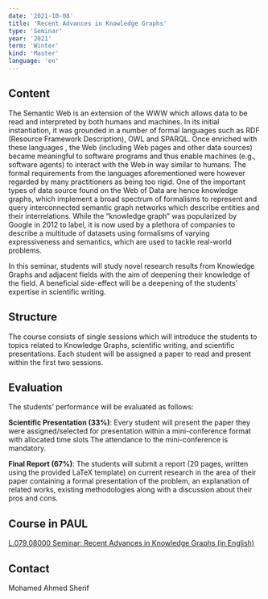 ```yaml
---
date: '2021-10-08'
title: 'Recent Advances in Knowledge Graphs'
type: 'Seminar'
year: '2021'
term: 'Winter'
kind: 'Master'
language: 'en'
---
```


## Content

The Semantic Web is an extension of the WWW which allows data to be read and interpreted by both humans and machines. In its initial instantiation, it was grounded in a number of formal languages such as RDF (Resource Framework Description), OWL and SPARQL. Once enriched with these languages , the Web (including Web pages and other data sources) became meaningful to software programs and thus enable machines (e.g., software agents) to interact with the Web in way similar to humans. The formal requirements from the languages aforementioned were however regarded by many practitioners as being too rigid. One of the important types of data source found on the Web of Data are hence knowledge graphs, which implement a broad spectrum of formalisms to represent and query interconnected semantic graph networks which describe entities and their interrelations. While the “knowledge graph” was popularized by Google in 2012 to label, it is now used by a plethora of companies to describe a multitude of datasets using formalisms of varying expressiveness and semantics, which are used to tackle real-world problems.

In this seminar, students will study novel research results from Knowledge Graphs and adjacent fields with the aim of deepening their knowledge of the field. A beneficial side-effect will be a deepening of the students’ expertise in scientific writing.

## Structure

The course consists of single sessions which will introduce the students to topics related to Knowledge Graphs, scientific writing, and scientific presentations. Each student will be assigned a paper to read and present within the first two sessions.

## Evaluation

The students’ performance will be evaluated as follows:

**Scientific Presentation (33%)**: Every student will present the paper they were assigned/selected for presentation within a mini-conference format with allocated time slots The attendance to the mini-conference is mandatory.

**Final Report (67%)**: The students will submit a report (20 pages, written using the provided LaTeX template) on current research in the area of their paper containing a formal presentation of the problem, an explanation of related works, existing methodologies along with a discussion about their pros and cons.

## Course in PAUL

[L.079.08000 Seminar: Recent Advances in Knowledge Graphs (in English)](https://paul.uni-paderborn.de/scripts/mgrqispi.dll?APPNAME=CampusNet&PRGNAME=COURSEDETAILS&ARGUMENTS=-N000000000000002,-N000342,-N0,-N379393974097620,-N379393974069621)

## Contact

<Link to="/MohamedAhmedSherif">Mohamed Ahmed Sherif</Link>
